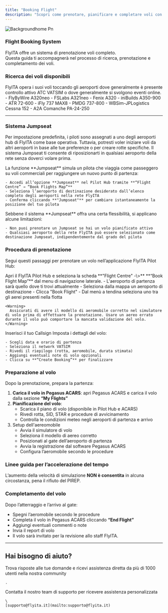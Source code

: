 ```yaml
---
title: "Booking Flight"
description: "Scopri come prenotare, pianificare e completare voli con FlyITA"
---
```


![Backgroundhome Pn](/images/backgroundhome.png)

### **Flight Booking System**

FlyITA offre un sistema di prenotazione voli completo.\
Questa guida ti accompagnerà nel processo di ricerca, prenotazione e completamento dei voli.

### **Ricerca dei voli disponibili**

<AccordionGroup>
  <Accordion title="Route Network" icon="route">
    FlyITA opera i suoi voli toccando gli aeroporti dove generalmente è presente controllo attivo ATC VATSIM o dove generalmente si svolgono eventi online.
  </Accordion>
  <Accordion title="Flotta" icon="plane">
    - FlyByWire A320neo
    - FSLabs A321neo
    - Fenix A320
    - iniBuilds A350-900
    - ATR 72-600
    - iFly 737 MAX8
    - PMDG 737-800
    - WBSim-JPLogistics Cessna 152
    - A2A Comanche PA-24-250
  </Accordion>
</AccordionGroup>

---

### **Sistema Jumpseat**

Per impostazione predefinita, i piloti sono assegnati a uno degli aeroporti hub di FlyITA come base operativa. Tuttavia, potresti voler iniziare voli da altri aeroporti in base alle tue preferenze o per creare rotte specifiche. Il sistema Jumpseat ti consente di riposizionarti in qualsiasi aeroporto della rete senza doverci volare prima.

<AccordionGroup>
  <Accordion title="Usare un Jumpseat" icon="person-ski-jumping">
    La funzione **Jumpseat** simula un pilota che viaggia come passeggero su voli commerciali per raggiungere un nuovo punto di partenza:

    - Accedi all’opzione **Jumpseat** nel Pilot Hub tramite **“Flight Centre” → “Book Flights Map”**
    - Seleziona l’aeroporto di destinazione desiderato dall’elenco completo degli aeroporti nella rete FlyITA
    - Conferma cliccando **"Jumpseat"** per cambiare istantaneamente la posizione del tuo pilota
  </Accordion>
  <Accordion title="Restrizioni nel Jumpseat" icon="brake-warning">
    Sebbene il sistema **Jumpseat** offra una certa flessibilità, si applicano alcune limitazioni:

    - Non puoi prenotare un Jumpseat se hai un volo pianificato attivo
    - Qualsiasi aeroporto della rete FlyITA può essere selezionato come destinazione Jumpseat, indipendentemente dal grado del pilota
  </Accordion>
</AccordionGroup>

### **Procedura di prenotazione**

Segui questi passaggi per prenotare un volo nell’applicazione FlyITA Pilot Hub:

<Steps>
  <Step title="Book Flight Map">
    Apri il FlyITA Pilot Hub e seleziona la scheda **"Flight Centre" -\>** **“Book Flight Map”** dal menu di navigazione laterale.
  </Step>
  <Step title="Seleziona la destinazione">
    - L'aeroporto di partenza sarà quello dove ti trovi attualmente
    - Seleziona dalla mappa un aeroporto di destinazione
    - Clicca "Book Flight"
  </Step>
  <Step title="Seleziona l'aereo">
    - Dal menù a tendina seleziona uno tra gli aerei presenti nella flotta

    <Warning>
      Assicurati di avere il modello di aeromobile corretto nel simulatore di volo prima di effettuare la prenotazione. Usare un aereo errato durante il volo può comportare la mancata validazione del volo.
    </Warning>
  </Step>
  <Step title="Callsign">
    Inserisci il tuo Callsign
  </Step>
  <Step title="Pianifica e conferma">
    Imposta i dettagli del volo:

    - Scegli data e orario di partenza
    - Seleziona il network VATSIM
    - Rivedi il riepilogo (rotta, aeromobile, durata stimata)
    - Aggiungi eventuali note di volo opzionali
    - Clicca su **“Create Booking”** per finalizzare
  </Step>
</Steps>

### **Preparazione al volo**

Dopo la prenotazione, prepara la partenza:

1. **Carica il volo in Pegasus ACARS**: apri Pegasus ACARS e carica il volo dalla sezione **“My Flights”**
2. **Pianificazione del volo**:
   - Scarica il piano di volo (disponibile in Pilot Hub e ACARS)
   - Rivedi rotta, SID, STAR e procedure di avvicinamento
   - Controlla le condizioni meteo negli aeroporti di partenza e arrivo
3. Setup dell'aereomobile
   - Avvia il simulatore di volo
   - Seleziona il modello di aereo corretto
   - Posizionati al gate dell’aeroporto di partenza
   - Avvia la registrazione dal software Pegasus ACARS
   - Configura l’aeromobile secondo le procedure

### **Linee guida per l’accelerazione del tempo**

L’aumento della velocità di simulazione **NON è consentita** in alcuna circostanza, pena il rifiuto del PIREP.

### **Completamento del volo**

Dopo l’atterraggio e l’arrivo al gate:

- Spegni l’aeromobile secondo le procedure
- Completa il volo in Pegasus ACARS cliccando **“End Flight”**
- Aggiungi eventuali commenti o note
- Invia il report di volo
- Il volo sarà invitato per la revisione allo staff FlyITA.

---

## Hai bisogno di aiuto?

<Columns cols={2}>
  <Card title="Discord Community" icon="link-horizontal" href="https://discord.com/invite/W6cW5Hphew">
    Trova risposte alle tue domande e ricevi assistenza diretta da più di 1000 utenti nella nostra community

    .
  </Card>
  <Card title="Email Support" icon="envelope">
    Contatta il nostro team di supporto per ricevere assistenza personalizzata

    \
    [supporto@flyita.it](mailto:supporto@flyita.it)
  </Card>
</Columns>